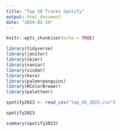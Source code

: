 ```yaml
---
title: "Top 50 Tracks Spotify"
output: html_document
date: "2024-02-29"
---
```


```r
knitr::opts_chunk$set(echo = TRUE)
```

```r
library(tidyverse)
library(janitor)
library(skimr)
library(naniar)
library(visdat)
library(here)
library(palmerpenguins)
library(RColorBrewer)
library(paletteer)
``` 

```r
spotify2023 <- read_csv("top_50_2023.csv")
```

```r
spotify2023
```


```r
summary(spotify2023)
```

